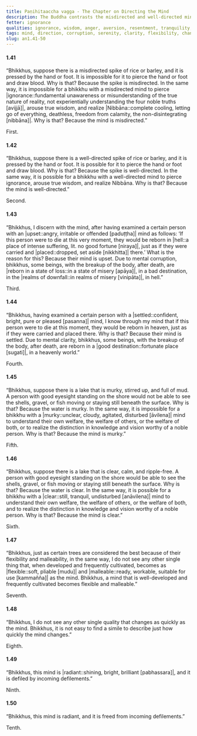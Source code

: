 ```yaml
---
title: Paṇihitaaccha vagga - The Chapter on Directing the Mind
description: The Buddha contrasts the misdirected and well-directed mind, and explains the importance of directing the mind.
fetter: ignorance
qualities: ignorance, wisdom, anger, aversion, resentment, tranquility, disturbed, flexible, cultivation
tags: mind, direction, corruption, serenity, clarity, flexibility, change, radiance, defilements, an, an1
slug: an1.41-50
---
```


#### 1.41

“Bhikkhus, suppose there is a misdirected spike of rice or barley, and it is pressed by the hand or foot. It is impossible for it to pierce the hand or foot and draw blood. Why is that? Because the spike is misdirected. In the same way, it is impossible for a bhikkhu with a misdirected mind to pierce |ignorance::fundamental unawareness or misunderstanding of the true nature of reality, not experientially understanding the four noble truths [avijjā]|, arouse true wisdom, and realize |Nibbāna::complete cooling, letting go of everything, deathless, freedom from calamity, the non-disintegrating [nibbāna]|. Why is that? Because the mind is misdirected.”

First.

#### 1.42

“Bhikkhus, suppose there is a well-directed spike of rice or barley, and it is pressed by the hand or foot. It is possible for it to pierce the hand or foot and draw blood. Why is that? Because the spike is well-directed. In the same way, it is possible for a bhikkhu with a well-directed mind to pierce ignorance, arouse true wisdom, and realize Nibbāna. Why is that? Because the mind is well-directed.”

Second.

#### 1.43

“Bhikkhus, I discern with the mind, after having examined a certain person with an |upset::angry, irritable or offended [paduṭṭha]| mind as follows: ‘If this person were to die at this very moment, they would be reborn in |hell::a place of intense suffering, lit. no good fortune [niraya]|, just as if they were carried and |placed::dropped, set aside [nikkhitta]| there.’ What is the reason for this? Because their mind is upset. Due to mental corruption, bhikkhus, some beings, with the breakup of the body, after death, are |reborn in a state of loss::in a state of misery [apāya]|, in a bad destination, in the |realms of downfall::in realms of misery [vinipāta]|, in hell.”

Third.

#### 1.44

“Bhikkhus, having examined a certain person with a |settled::confident, bright, pure or pleased [pasanna]| mind, I know through my mind that if this person were to die at this moment, they would be reborn in heaven, just as if they were carried and placed there. Why is that? Because their mind is settled. Due to mental clarity, bhikkhus, some beings, with the breakup of the body, after death, are reborn in a |good destination::fortunate place [sugati]|, in a heavenly world.”

Fourth.

#### 1.45

“Bhikkhus, suppose there is a lake that is murky, stirred up, and full of mud. A person with good eyesight standing on the shore would not be able to see the shells, gravel, or fish moving or staying still beneath the surface. Why is that? Because the water is murky. In the same way, it is impossible for a bhikkhu with a |murky::unclear, cloudy, agitated, disturbed [āvilena]| mind to understand their own welfare, the welfare of others, or the welfare of both, or to realize the distinction in knowledge and vision worthy of a noble person. Why is that? Because the mind is murky.”

Fifth.

#### 1.46

“Bhikkhus, suppose there is a lake that is clear, calm, and ripple-free. A person with good eyesight standing on the shore would be able to see the shells, gravel, or fish moving or staying still beneath the surface. Why is that? Because the water is clear. In the same way, it is possible for a bhikkhu with a |clear::still, tranquil, undisturbed [anāvilena]| mind to understand their own welfare, the welfare of others, or the welfare of both, and to realize the distinction in knowledge and vision worthy of a noble person. Why is that? Because the mind is clear.”

Sixth.

#### 1.47

“Bhikkhus, just as certain trees are considered the best because of their flexibility and malleability, in the same way, I do not see any other single thing that, when developed and frequently cultivated, becomes as |flexible::soft, pliable [mudu]| and |malleable::ready, workable, suitable for use [kammañña]| as the mind. Bhikkhus, a mind that is well-developed and frequently cultivated becomes flexible and malleable.”

Seventh.

#### 1.48

“Bhikkhus, I do not see any other single quality that changes as quickly as the mind. Bhikkhus, it is not easy to find a simile to describe just how quickly the mind changes.”

Eighth.

#### 1.49

“Bhikkhus, this mind is |radiant::shining, bright, brilliant [pabhassara]|, and it is defiled by incoming defilements.”

Ninth.

#### 1.50

“Bhikkhus, this mind is radiant, and it is freed from incoming defilements.”

Tenth.
